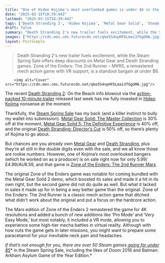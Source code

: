 ```yaml
---
title: "One of Hideo Kojima's most overlooked games is under $6 in the Steam Spring Sale 2025 to make the wait for Death Stranding 2 more bearable"
date: "2025-03-15T18:39:44Z"
lastmod: "2025-03-15T18:39:44Z"
tags: ['Death Stranding 2', 'Hideo Kojima', 'Metal Gear Solid', 'Steam Sale', 'Action', 'Mech', 'VR', 'PC']
draft: false
summary: "Death Stranding 2's new trailer fuels excitement, while the Steam Spring Sale offers deep discounts on Metal Gear and Death Stranding games.  Zone of the Enders: The 2nd Runner – M∀RS, a remastered mech action game with VR support, is a standout bargain at under $6."
images: ["https://cdn.mos.cms.futurecdn.net/qke5S4npHFbLmai3fGgGMA.jpg"]
layout: PostSimple
---
```

> Death Stranding 2's new trailer fuels excitement, while the Steam Spring Sale offers deep discounts on Metal Gear and Death Stranding games.  Zone of the Enders: The 2nd Runner – M∀RS, a remastered mech action game with VR support, is a standout bargain at under $6.


        <img alt="Cover" src="https://cdn.mos.cms.futurecdn.net/qke5S4npHFbLmai3fGgGMA.jpg"/>
        
The recent [<u>Death Stranding 2</u>](https://www.gamesradar.com/death-stranding-2-guide/): On the Beach info blowout via the [<u>action-packed 10-minute trailer</u>](https://www.gamesradar.com/games/action/hideo-kojima-aims-to-beat-the-walking-simulator-allegations-as-death-stranding-2-releases-combat-heavy-trailer/) released last week has me fully invested in [<u>Hideo Kojima</u>](https://www.gamesradar.com/tag/hideo-kojima/) nonsense at the moment.

Thankfully, the [<u>Steam Spring Sale</u>](https://www.gamesradar.com/games/steam-sale-guide/) has my back (and a killer instinct to bully my wallet into submission). [<u>Metal Gear Solid: The Master Collection</u>](https://store.steampowered.com/sub/886315/) is 30% off at the moment, [<u>Metal Gear Solid 5: The Definitive Experience</u>](https://store.steampowered.com/sub/132479/) is 40% off, and the original [<u>Death Stranding: Director’s Cut</u>](https://store.steampowered.com/app/1850570/DEATH_STRANDING_DIRECTORS_CUT/) is 50% off, so there’s plenty of Kojima to go about.

But chances are you already own [<u>Metal Gear</u>](https://www.gamesradar.com/metal-gear-solid/) and [<u>Death Stranding</u>](https://www.gamesradar.com/death-stranding/), plus they’re all still in the double digits even with the sale, and we all know those are rookie numbers. However, one of Kojima’s most overlooked bangers (which he worked on as a producer) is on sale right now for only $5.99 / £4.99 / AU$8.59, and that game is [Zone of the Enders: The 2nd Runner Mars](https://store.steampowered.com/app/650510/ZONE_OF_THE_ENDERS_THE_2nd_RUNNER__MRS/).

The original Zone of the Enders game was notable for coming bundled with the Metal Gear Solid 2 demo, which boosted its sales and made it a hit in its own right, but the second game did not do quite as well. But what it lacked in sales it made up for in being a way better game than the original. Zone of the Enders: The 2nd Runner is a classic mech action game that ditched what didn't work about the original and put a focus on the hardcore action.

The Mars edition of Zone of the Enders 2 remastered the game for 4K resolutions and added a bunch of new additions like ‘Pro Mode’ and ‘Very Easy Mode,’ but most notably, it included a VR mode, allowing you to experience some high-tier mecha battles in virtual reality. Although with how nuts the game gets in later missions, you might want to prepare some paracetamol for your inevitable neck pain and headaches.

*If that’s not enough for you, there are over 50 Steam games*[<u><em> going for under $5</em></u>](https://www.gamesradar.com/games/all-55-of-these-games-are-under-usd5-in-steam-spring-sale-2025-which-is-just-silly-for-metroidvanias-rpgs-roguelikes-and-more-gems-this-good/)* in the Steam Spring Sale, including the likes of Doom 2016 and Batman: Arkham Asylum Game of the Year Edition.*
        